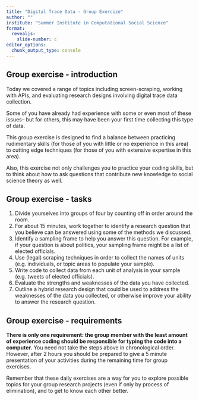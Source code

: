 ```yaml
---
title: "Digital Trace Data - Group Exercize"
author: ""
institute: "Summer Institute in Computational Social Science"
format: 
  revealjs:
    slide-number: c
editor_options: 
  chunk_output_type: console
---
```




## Group exercise - introduction {.smaller}

Today we covered a range of topics including screen-scraping, working with APIs, and evaluating research designs involving digital trace data collection.

Some of you have already had experience with some or even most of these issues-- but for others, this may have been your first time collecting this type of data.

This group exercise is designed to find a balance between practicing rudimentary skills (for those of you with little or no experience in this area) to cutting edge techniques (for those of you with extensive expertise in this area). 

Also, this exercise not only challenges you to practice your coding skills, but to think about how to ask questions that contribute new knowledge to social science theory as well.

## Group exercise - tasks  {.smaller}


1) Divide yourselves into groups of four by counting off in order around the room.
2) For about 15 minutes, work together to identify a research question that you believe can be answered using some of the methods we discussed.
3) Identify a sampling frame to help you answer this question. For example, if your question is about politics, your sampling frame might be a list of elected officials.
4) Use (legal) scraping techniques in order to collect the names of units (e.g. individuals, or topic areas to populate your sample).
5) Write code to collect data from each unit of analysis in your sample (e.g. tweets of elected officials).
6) Evaluate the strengths and weaknesses of the data you have collected.
7) Outline a hybrid research design that could be used to address the weaknesses of the data you collected, or otherwise improve your ability to answer the research question.


## Group exercise - requirements

**There is only one requirement: the group member with the least amount of experience coding should be responsible for typing the code into a computer.** 
You need not take the steps above in chronological order. However, after 2 hours you should be prepared to give a 5 minute presentation of your activities during the remaining time for group exercises. 

Remember that these daily exercises are a way for you to explore possible topics for your group research projects (even if only by process of elimination), and to get to know each other better.
